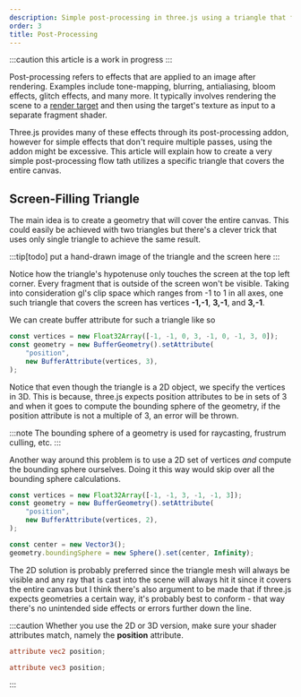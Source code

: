 ```yaml
---
description: Simple post-processing in three.js using a triangle that fills the screen.
order: 3
title: Post-Processing
---
```


:::caution
this article is a work in progress
:::

Post-processing refers to effects that are applied to an image after rendering. Examples include tone-mapping, blurring, antialiasing, bloom effects, glitch effects, and many more. It typically involves rendering the scene to a [render target](/miscellaneous/render-targets) and then using the target's texture as input to a separate fragment shader.


<App client:only />

Three.js provides many of these effects through its post-processing addon, however for simple effects that don't require multiple passes, using the addon might be excessive. This article will explain how to create a very simple post-processing flow tath utilizes a specific triangle that covers the entire canvas.

## Screen-Filling Triangle

The main idea is to create a geometry that will cover the entire canvas. This could easily be achieved with two triangles but there's a clever trick that uses only single triangle to achieve the same result.

:::tip[todo]
put a hand-drawn image of the triangle and the screen here
:::

Notice how the triangle's hypotenuse only touches the screen at the top left corner. Every fragment that is outside of the screen won't be visible. Taking into consideration gl's clip space which ranges from -1 to 1 in all axes, one such triangle that covers the screen has vertices **-1,-1**, **3,-1**, and **3,-1**.

We can create buffer attribute for such a triangle like so

```ts
const vertices = new Float32Array([-1, -1, 0, 3, -1, 0, -1, 3, 0]);
const geometry = new BufferGeometry().setAttribute(
	"position",
	new BufferAttribute(vertices, 3),
);
```

Notice that even though the triangle is a 2D object, we specify the vertices in 3D. This is because, three.js expects position attributes to be in sets of 3 and when it goes to compute the bounding sphere of the geometry, if the position attribute is not a multiple of 3, an error will be thrown.

:::note
The bounding sphere of a geometry is used for raycasting, frustrum culling, etc.
:::

Another way around this problem is to use a 2D set of vertices _and_ compute the bounding sphere ourselves. Doing it this way would skip over all the bounding sphere calculations.

```ts
const vertices = new Float32Array([-1, -1, 3, -1, -1, 3]);
const geometry = new BufferGeometry().setAttribute(
	"position",
	new BufferAttribute(vertices, 2),
);

const center = new Vector3();
geometry.boundingSphere = new Sphere().set(center, Infinity);
```

The 2D solution is probably preferred since the triangle mesh will always be visible and any ray that is cast into the scene will always hit it since it covers the entire canvas but I think there's also argument to be made that if three.js expects geometries a certain way, it's probably best to conform - that way there's no unintended side effects or errors further down the line.

:::caution
Whether you use the 2D or 3D version, make sure your shader attributes match, namely the **position** attribute.

```glsl title="2D" mark="vec2"
attribute vec2 position;
```

```glsl title="3D" mark="vec3"
attribute vec3 position;
```

:::
